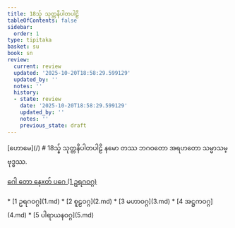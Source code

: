 ```yaml
---
title: 18သ္န် သုတ္တနိပါတပါဠိ
tableOfContents: false
sidebar:
  order: 1
type: tipitaka
basket: su
book: sn
review:
  current: review
  updated: '2025-10-20T18:58:29.599129'
  updated_by: ''
  notes: ''
  history:
  - state: review
    date: '2025-10-20T18:58:29.599129'
    updated_by: ''
    notes: ''
    previous_state: draft
---
```



<ReviewStatus review={frontmatter.review} showDetails={true} />

<HypothesisAnnotation frontmatter={frontmatter} />


<Paragraph type="center" book="sn">
[ဟောမေ](/)
</Paragraph>

<Paragraph type="center" book="sn">
# 18သ္န် သုတ္တနိပါတပါဠိ
</Paragraph>

<Paragraph number="1" type="center" book="sn">
နမော တဿ ဘဂဝတော အရဟတော သမ္မာသမ္ဗုဒ္ဓဿ.

[ဂေါ တော နေxတ် ပဂေ (1 ဥရဂဝဂ္ဂ)](1.md)



</Paragraph>

<TableOfContents book="sn" section="18">
* [1 ဥရဂဝဂ္ဂ](1.md)
* [2 စူဠဝဂ္ဂ](2.md)
* [3 မဟာဝဂ္ဂ](3.md)
* [4 အဋ္ဌကဝဂ္ဂ](4.md)
* [5 ပါရာယနဝဂ္ဂ](5.md)
</TableOfContents>